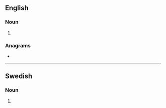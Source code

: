 {{also|Baryons}}

==English==

===Noun===
{{head|en|noun plural form}}

# {{plural of|baryon|lang=en}}

===Anagrams===
* {{l|en|Brayons}}

----

==Swedish==

===Noun===
{{head|sv|noun form}}

# {{sv-noun-form-indef-gen|baryon}}